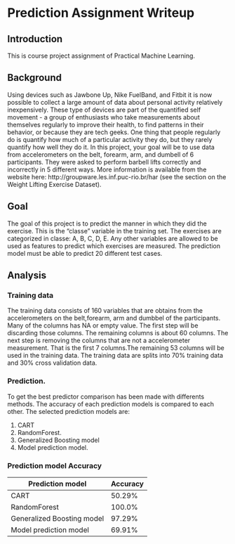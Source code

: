 Prediction Assignment Writeup
========================================================

## Introduction

This is course project assignment of Practical Machine Learning. 

## Background

Using devices such as Jawbone Up, Nike FuelBand, and Fitbit it is now possible to collect a large amount of data about personal activity relatively inexpensively. These type of devices are part of the quantified self movement - a group of enthusiasts who take measurements about themselves regularly to improve their health, to find patterns in their behavior, or because they are tech geeks. One thing that people regularly do is quantify how much of a particular activity they do, but they rarely quantify how well they do it. In this project, your goal will be to use data from accelerometers on the belt, forearm, arm, and dumbell of 6 participants. They were asked to perform barbell lifts correctly and incorrectly in 5 different ways. More information is available from the website here: http://groupware.les.inf.puc-rio.br/har (see the section on the Weight Lifting Exercise Dataset). 

## Goal

The goal of this project is to predict the manner in which they did the exercise. This is the "classe" variable in the training set. The exercises are categorized in classe: A, B, C, D, E.
Any other variables are allowed to be used as features to predict which exercises are measured.
The prediction model must be able to predict 20 different test cases.


## Analysis

### Training data

The training data consists of 160 variables that are obtains from the accelerometers on the belt,forearm, arm and dumbbel of the participants. Many of the columns has NA or empty value. The first step will be discarding those columns. The remaining columns is about 60 columns. The next step is removing the columns that are not a accelerometer measurement. That is the first 7 columns.The remaining 53 columns will be used in the training data. The training data are splits into 70% training data and 30% cross validation data.


### Prediction.

To get the best predictor comparison has been made with differents methods. The accuracy of each prediction models is compared to each other. The selected prediction models are:

1. CART
2. RandomForest.
3. Generalized Boosting model
4. Model prediction model.

### Prediction model Accuracy

 Prediction model           | Accuracy          
 ---------------------------|------------
 CART                       | 50.29%              
 RandomForest               | 100.0%                  
 Generalized Boosting model | 97.29%              
 Model prediction model     | 69.91%              

